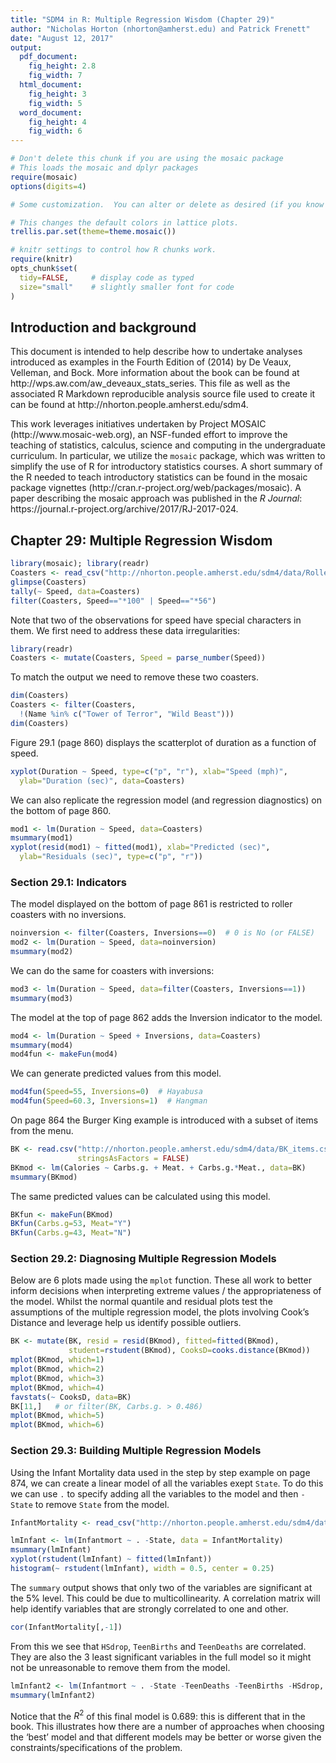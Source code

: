 ```yaml
---
title: "SDM4 in R: Multiple Regression Wisdom (Chapter 29)"
author: "Nicholas Horton (nhorton@amherst.edu) and Patrick Frenett"
date: "August 12, 2017"
output: 
  pdf_document:
    fig_height: 2.8
    fig_width: 7
  html_document:
    fig_height: 3
    fig_width: 5
  word_document:
    fig_height: 4
    fig_width: 6
---
```



```r
# Don't delete this chunk if you are using the mosaic package
# This loads the mosaic and dplyr packages
require(mosaic)
options(digits=4)
```

```r
# Some customization.  You can alter or delete as desired (if you know what you are doing).

# This changes the default colors in lattice plots.
trellis.par.set(theme=theme.mosaic())  

# knitr settings to control how R chunks work.
require(knitr)
opts_chunk$set(
  tidy=FALSE,     # display code as typed
  size="small"    # slightly smaller font for code
)
```

## Introduction and background 

This document is intended to help describe how to undertake analyses introduced 
as examples in the Fourth Edition of \emph{Stats: Data and Models} (2014) by De Veaux, Velleman, and Bock.
More information about the book can be found at http://wps.aw.com/aw_deveaux_stats_series.  This
file as well as the associated R Markdown reproducible analysis source file used to create it can be found at http://nhorton.people.amherst.edu/sdm4.

This work leverages initiatives undertaken by Project MOSAIC (http://www.mosaic-web.org), an NSF-funded effort to improve the teaching of statistics, calculus, science and computing in the undergraduate curriculum. In particular, we utilize the `mosaic` package, which was written to simplify the use of R for introductory statistics courses. A short summary of the R needed to teach introductory statistics can be found in the mosaic package vignettes (http://cran.r-project.org/web/packages/mosaic).
A paper describing the mosaic approach was published in the *R Journal*: https://journal.r-project.org/archive/2017/RJ-2017-024.

## Chapter 29: Multiple Regression Wisdom


```r
library(mosaic); library(readr)
Coasters <- read_csv("http://nhorton.people.amherst.edu/sdm4/data/Roller_coasters_2014.csv")
glimpse(Coasters)
tally(~ Speed, data=Coasters)
filter(Coasters, Speed=="*100" | Speed=="*56")
```
Note that two of the observations for speed have special characters in them.
We first need to address these data irregularities:
```r
library(readr)
Coasters <- mutate(Coasters, Speed = parse_number(Speed))
```
To match the output we need to remove these two coasters.

```r
dim(Coasters)
Coasters <- filter(Coasters, 
  !(Name %in% c("Tower of Terror", "Wild Beast")))
dim(Coasters)
```


Figure 29.1 (page 860) displays the scatterplot of duration as a function
of speed.

```r
xyplot(Duration ~ Speed, type=c("p", "r"), xlab="Speed (mph)",
  ylab="Duration (sec)", data=Coasters)
```

We can also replicate the regression model (and regression diagnostics)
on the bottom of page 860.

```r
mod1 <- lm(Duration ~ Speed, data=Coasters)
msummary(mod1)
xyplot(resid(mod1) ~ fitted(mod1), xlab="Predicted (sec)",
  ylab="Residuals (sec)", type=c("p", "r"))
```

### Section 29.1: Indicators

The model displayed on the bottom of page 861 is restricted to 
roller coasters with no inversions.
```r
noinversion <- filter(Coasters, Inversions==0)  # 0 is No (or FALSE)
mod2 <- lm(Duration ~ Speed, data=noinversion)
msummary(mod2)
```

We can do the same for coasters with inversions:
```r
mod3 <- lm(Duration ~ Speed, data=filter(Coasters, Inversions==1))
msummary(mod3)
```

The model at the top of page 862 adds the Inversion indicator to the
model.

```r
mod4 <- lm(Duration ~ Speed + Inversions, data=Coasters)
msummary(mod4)
mod4fun <- makeFun(mod4)
```

We can generate predicted values from this model.
```r
mod4fun(Speed=55, Inversions=0)  # Hayabusa
mod4fun(Speed=60.3, Inversions=1)  # Hangman
```

On page 864 the Burger King example is introduced with a subset of items from
the menu.
```r
BK <- read.csv("http://nhorton.people.amherst.edu/sdm4/data/BK_items.csv", 
               stringsAsFactors = FALSE)
BKmod <- lm(Calories ~ Carbs.g. + Meat. + Carbs.g.*Meat., data=BK)
msummary(BKmod)
```
The same predicted values can be calculated using this model.

```r
BKfun <- makeFun(BKmod)
BKfun(Carbs.g=53, Meat="Y")
BKfun(Carbs.g=43, Meat="N")
```

### Section 29.2: Diagnosing Multiple Regression Models

Below are 6 plots made using the `mplot` function. These all work to better inform decisions when interpreting extreme values / the appropriateness of the model. Whilst the normal quantile and residual plots test the assumptions of the multiple regression model, the plots involving Cook's Distance and leverage help us identify possible outliers. 

```r
BK <- mutate(BK, resid = resid(BKmod), fitted=fitted(BKmod),
             student=rstudent(BKmod), CooksD=cooks.distance(BKmod))
mplot(BKmod, which=1)
mplot(BKmod, which=2)
mplot(BKmod, which=3)
mplot(BKmod, which=4)
favstats(~ CooksD, data=BK)
BK[11,]   # or filter(BK, Carbs.g. > 0.486)
mplot(BKmod, which=5)
mplot(BKmod, which=6)
```

### Section 29.3: Building Multiple Regression Models

Using the Infant Mortality data used in the step by step example on page 874, we can create a linear model of all the variables exept `State`. To do this we can use `.` to specify adding all the variables to the model and then `-State` to remove `State` from the model.

```r
InfantMortality <- read_csv("http://nhorton.people.amherst.edu/sdm4/data/Infant_Mortality.csv")

lmInfant <- lm(Infantmort ~ . -State, data = InfantMortality)
msummary(lmInfant)
xyplot(rstudent(lmInfant) ~ fitted(lmInfant))
histogram(~ rstudent(lmInfant), width = 0.5, center = 0.25)
```

The `summary` output shows that only two of the variables are significant at the 5% level. This could be due to multicollinearity. A correlation matrix will help identify variables that are strongly correlated to one and other.

```r
cor(InfantMortality[,-1])
```

From this we see that `HSdrop`, `TeenBirths` and `TeenDeaths` are correlated. They are also the 3 least significant variables in the full model so it might not be unreasonable to remove them from the model.

```r
lmInfant2 <- lm(Infantmort ~ . -State -TeenDeaths -TeenBirths -HSdrop, data = InfantMortality)
msummary(lmInfant2)
```

Notice that the $R^2$ of this final model is 0.689: this is different that in the book. This illustrates how there are a number of approaches when choosing the 'best' model and that different models may be better or worse given the constraints/specifications of the problem.
